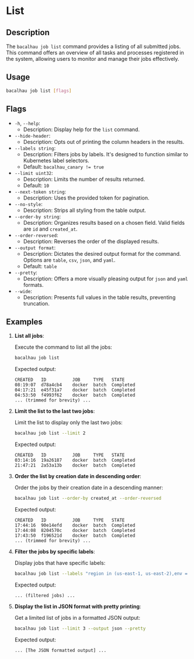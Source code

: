 
# List

## Description

The `bacalhau job list` command provides a listing of all submitted jobs. This command offers an overview of all tasks and processes registered in the system, allowing users to monitor and manage their jobs effectively.

## Usage

```bash
bacalhau job list [flags]
```

## Flags

- `-h`, `--help`:
  - Description: Display help for the `list` command.
- `--hide-header`:
  - Description: Opts out of printing the column headers in the results.
- `--labels string`:
  - Description: Filters jobs by labels. It's designed to function similar to Kubernetes label selectors.
  - Default: `bacalhau_canary != true`
- `--limit uint32`:
  - Description: Limits the number of results returned.
  - Default: `10`
- `--next-token string`:
  - Description: Uses the provided token for pagination.
- `--no-style`:
  - Description: Strips all styling from the table output.
- `--order-by string`:
  - Description: Organizes results based on a chosen field. Valid fields are `id` and `created_at`.
- `--order-reversed`:
  - Description: Reverses the order of the displayed results.
- `--output format`:
  - Description: Dictates the desired output format for the command. Options are `table`, `csv`, `json`, and `yaml`.
  - Default: `table`
- `--pretty`:
  - Description: Offers a more visually pleasing output for `json` and `yaml` formats.
- `--wide`:
  - Description: Presents full values in the table results, preventing truncation.

<GlobalFlags />

## Examples

1.  **List all jobs**:

    Execute the command to list all the jobs:

    ```bash
    bacalhau job list
    ```

    Expected output:

    ```plaintext
    CREATED   ID          JOB     TYPE   STATE
    08:19:07  d78a4cb4    docker  batch  Completed
    04:17:21  e45f31a7    docker  batch  Completed
    04:53:50  f4993f62    docker  batch  Completed
    ... (trimmed for brevity) ...
    ```

2.  **Limit the list to the last two jobs**:

    Limit the list to display only the last two jobs:

    ```bash
    bacalhau job list --limit 2
    ```

    Expected output:

    ```plaintext
    CREATED   ID          JOB     TYPE   STATE
    03:14:16  19a26187    docker  batch  Completed
    21:47:21  2a53a13b    docker  batch  Completed
    ```

3.  **Order the list by creation date in descending order**:

    Order the jobs by their creation date in a descending manner:

    ```bash
    bacalhau job list --order-by created_at --order-reversed
    ```

    Expected output:

    ```plaintext
    CREATED   ID          JOB     TYPE   STATE
    17:44:16  90e14efd    docker  batch  Completed
    17:44:08  8204570c    docker  batch  Completed
    17:43:50  f196521d    docker  batch  Completed
    ... (trimmed for brevity) ...
    ```

4.  **Filter the jobs by specific labels**:

    Display jobs that have specific labels:

    ```bash
    bacalhau job list --labels "region in (us-east-1, us-east-2),env = prod"
    ```

    Expected output:

    ```plaintext
    ... (filtered jobs) ...
    ```

5.  **Display the list in JSON format with pretty printing**:

    Get a limited list of jobs in a formatted JSON output:

    ```bash
    bacalhau job list --limit 3 --output json --pretty
    ```

    Expected output:

    ```plaintext
    ... [The JSON formatted output] ...
    ```
